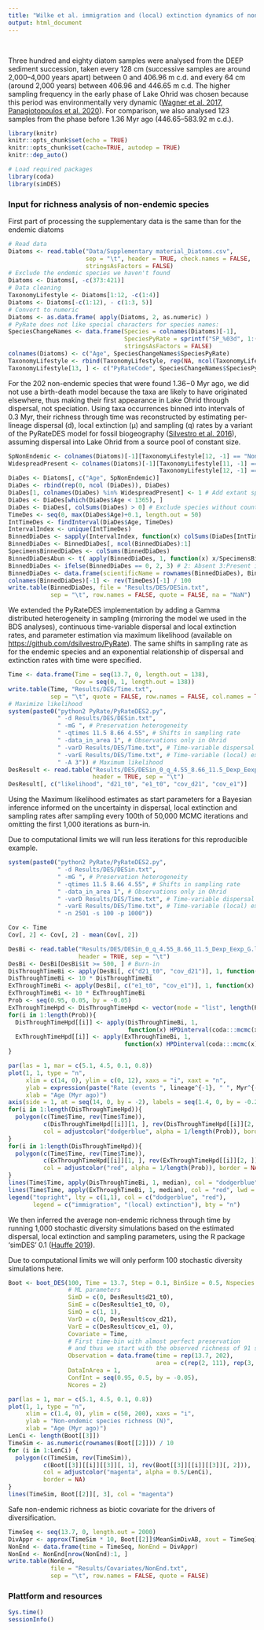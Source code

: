 ```yaml
---
title: "Wilke et al. immigration and (local) extinction dynamics of non-endemic diatoms"
output: html_document
---
```


<br>

Three hundred and eighty diatom samples were analysed from the DEEP sediment succession, taken every 128 cm (successive samples are around 2,000–4,000 years apart) between 0 and 406.96 m c.d. and every 64 cm (around 2,000 years) between 406.96 and 446.65 m c.d. The higher sampling frequency in the early phase of Lake Ohrid was chosen because this period was environmentally very dynamic ([Wagner et al. 2017](http://www.biogeosciences.net/14/2033/2017/), [Panagiotopoulos et al. 2020](http://www.sciencedirect.com/science/article/pii/S0277379119307127)). For comparison, we also analysed 123 samples from the phase before 1.36 Myr ago (446.65–583.92 m c.d.). 

```r
library(knitr)
knitr::opts_chunk$set(echo = TRUE)
knitr::opts_chunk$set(cache=TRUE, autodep = TRUE)
knitr::dep_auto()
```


```r
# Load required packages
library(coda)
library(simDES)
```

### Input for richness analysis of non-endemic species

First part of processing the supplementary data is the same than for the endemic diatoms

```r
# Read data
Diatoms <- read.table("Data/Supplementary material_Diatoms.csv", 
                      sep = "\t", header = TRUE, check.names = FALSE,
                      stringsAsFactors = FALSE)
# Exclude the endemic species we haven't found
Diatoms <- Diatoms[, -c(373:421)]
# Data cleaning
TaxonomyLifestyle <- Diatoms[1:12, -c(1:4)]
Diatoms <- Diatoms[-c(1:12), - c(1:3, 5)]
# Convert to numeric
Diatoms <- as.data.frame( apply(Diatoms, 2, as.numeric) ) 
# PyRate does not like special characters for species names:
SpeciesChangeNames <- data.frame(Species = colnames(Diatoms)[-1], 
                                 SpeciesPyRate = sprintf("SP_%03d", 1:(ncol(Diatoms)-1)),
                                 stringsAsFactors = FALSE)
colnames(Diatoms) <- c("Age", SpeciesChangeNames$SpeciesPyRate)
TaxonomyLifestyle <- rbind(TaxonomyLifestyle, rep(NA, ncol(TaxonomyLifestyle)))
TaxonomyLifestyle[13, ] <- c("PyRateCode", SpeciesChangeNames$SpeciesPyRate)
```

For the 202 non-endemic species that were found 1.36−0 Myr ago, we did not use a birth-death model because the taxa are likely to have originated elsewhere, thus making their first appearance in Lake Ohrid through dispersal, not speciation. Using taxa occurrences binned into intervals of 0.3 Myr, their richness through time was reconstructed by estimating per-lineage dispersal (d), local extinction (µ) and sampling (q) rates by a variant of the PyRateDES model for fossil biogeography ([Silvestro et al. 2016](http://rstb.royalsocietypublishing.org/content/371/1691/20150225)), assuming dispersal into Lake Ohrid from a source pool of constant size.

```r
SpNonEndemic <- colnames(Diatoms)[-1][TaxonomyLifestyle[12, -1] == "Non-endemic"]
WidespreadPresent <- colnames(Diatoms)[-1][TaxonomyLifestyle[11, -1] == "Extant" & 
                                           TaxonomyLifestyle[12, -1] == "Non-endemic"] 
DiaDes <- Diatoms[, c("Age", SpNonEndemic)]
DiaDes <- rbind(rep(0, ncol (DiaDes)), DiaDes)
DiaDes[1, colnames(DiaDes) %in% WidespreadPresent] <- 1 # Add extant species
DiaDes <- DiaDes[which(DiaDes$Age < 1365), ]
DiaDes <- DiaDes[, colSums(DiaDes) > 0] # Exclude species without counts
TimeDes <- seq(0, max(DiaDes$Age)+0.1, length.out = 50)
IntTimeDes <- findInterval(DiaDes$Age, TimeDes)
IntervalIndex <- unique(IntTimeDes)
BinnedDiaDes <- sapply(IntervalIndex, function(x) colSums(DiaDes[IntTimeDes == x, -1]))
BinnedDiaDes <- BinnedDiaDes[, ncol(BinnedDiaDes):1]
SpecimensBinnedDiaDes <- colSums(BinnedDiaDes)
BinnedDiaDesAbun <- t( apply(BinnedDiaDes, 1, function(x) x/SpecimensBinnedDiaDes) )
BinnedDiaDes <- ifelse(BinnedDiaDes == 0, 2, 3) # 2: Absent 3:Present in Lake Ohrid
BinnedDiaDes <- data.frame(scientificName = rownames(BinnedDiaDes), BinnedDiaDes)
colnames(BinnedDiaDes)[-1] <- rev(TimeDes)[-1] / 100
write.table(BinnedDiaDes, file = "Results/DES/DESin.txt", 
            sep = "\t", row.names = FALSE, quote = FALSE, na = "NaN")
```

We extended the PyRateDES implementation by adding a Gamma distributed heterogeneity in sampling (mirroring the model we used in the BDS analyses), continuous time-variable dispersal and local extinction rates, and parameter estimation via maximum likelihood (available on [https://github.com/dsilvestro/PyRate](https://github.com/dsilvestro/PyRate)). The same shifts in sampling rate as for the endemic species and an exponential relationship of dispersal and extinction rates with time were specified.

```r
Time <- data.frame(Time = seq(13.7, 0, length.out = 138),
                   Cov = seq(0, 1, length.out = 138))
write.table(Time, "Results/DES/Time.txt",
            sep = "\t", quote = FALSE, row.names = FALSE, col.names = TRUE)
# Maximize likelihood
system(paste0("python2 PyRate/PyRateDES2.py",
              " -d Results/DES/DESin.txt",
              " -mG ", # Preservation heterogeneity
              " -qtimes 11.5 8.66 4.55", # Shifts in sampling rate
              " -data_in_area 1", # Observations only in Ohrid
              " -varD Results/DES/Time.txt", # Time-variable dispersal
              " -varE Results/DES/Time.txt", # Time-variable (local) extinction
              " -A 3")) # Maximum likelihood
DesResult <- read.table("Results/DES/DESin_0_q_4.55_8.66_11.5_Dexp_Eexp_G_Mlsbplx.log",
                        header = TRUE, sep = "\t")
DesResult[, c("likelihood", "d21_t0", "e1_t0", "cov_d21", "cov_e1")]
```

Using the Maximum likelihood estimates as start parameters for a Bayesian inference informed on the uncertainty in dispersal, local extinction and sampling rates after sampling every 100th of 50,000 MCMC iterations and omitting the first 1,000 iterations as burn-in.

Due to computational limits we will run less iterations for this reproducible example.

```r
system(paste0("python2 PyRate/PyRateDES2.py",
              " -d Results/DES/DESin.txt",
              " -mG ", # Preservation heterogeneity
              " -qtimes 11.5 8.66 4.55", # Shifts in sampling rate
              " -data_in_area 1", # Observations only in Ohrid
              " -varD Results/DES/Time.txt", # Time-variable dispersal
              " -varE Results/DES/Time.txt", # Time-variable (local) extinction
              " -n 2501 -s 100 -p 1000"))

Cov <- Time
Cov[, 2] <- Cov[, 2] - mean(Cov[, 2])

DesBi <- read.table("Results/DES/DESin_0_q_4.55_8.66_11.5_Dexp_Eexp_G.log",
                    header = TRUE, sep = "\t")
DesBi <- DesBi[DesBi$it >= 500, ] # Burn-in
DisThroughTimeBi <- apply(DesBi[, c("d21_t0", "cov_d21")], 1, function(x) x[1] * exp(x[2] * Cov$Cov))
DisThroughTimeBi <- 10 * DisThroughTimeBi
ExThroughTimeBi <- apply(DesBi[, c("e1_t0", "cov_e1")], 1, function(x) x[1] * exp(x[2] * Cov$Cov))
ExThroughTimeBi <- 10 * ExThroughTimeBi
Prob <- seq(0.95, 0.05, by = -0.05)
ExThroughTimeHpd <- DisThroughTimeHpd <- vector(mode = "list", length(Prob)) 
for(i in 1:length(Prob)){
  DisThroughTimeHpd[[i]] <- apply(DisThroughTimeBi, 1, 
                                  function(x) HPDinterval(coda:::mcmc(x), prob = Prob[i]))
  ExThroughTimeHpd[[i]] <- apply(ExThroughTimeBi, 1, 
                                 function(x) HPDinterval(coda:::mcmc(x), prob = Prob[i]))
} 

par(las = 1, mar = c(5.1, 4.5, 0.1, 0.8))
plot(1, 1, type = "n",
     xlim = c(14, 0), ylim = c(0, 12), xaxs = "i", xaxt = "n",
     ylab = expression(paste("Rate (events ", lineage^{-1}, " ", Myr^{-1}, ")")), 
     xlab = "Age (Myr ago)")
axis(side = 1, at = seq(14, 0, by = -2), labels = seq(1.4, 0, by = -0.2))
for(i in 1:length(DisThroughTimeHpd)){
  polygon(c(Time$Time, rev(Time$Time)), 
          c(DisThroughTimeHpd[[i]][1, ], rev(DisThroughTimeHpd[[i]][2, ])), 
          col = adjustcolor("dodgerblue", alpha = 1/length(Prob)), border = NA)
}
for(i in 1:length(DisThroughTimeHpd)){
  polygon(c(Time$Time, rev(Time$Time)), 
          c(ExThroughTimeHpd[[i]][1, ], rev(ExThroughTimeHpd[[i]][2, ])), 
          col = adjustcolor("red", alpha = 1/length(Prob)), border = NA)
}
lines(Time$Time, apply(DisThroughTimeBi, 1, median), col = "dodgerblue", lwd = 2)
lines(Time$Time, apply(ExThroughTimeBi, 1, median), col = "red", lwd = 2)
legend("topright", lty = c(1,1), col = c("dodgerblue", "red"), 
       legend = c("immigration", "(local) extinction"), bty = "n")
```


We then inferred the average non-endemic richness through time by running 1,000 stochastic diversity simulations based on the estimated dispersal, local extinction and sampling parameters, using the R package ‘simDES’ 0.1 ([Hauffe 2019](https://github.com/thauffe/simDES)).

Due to computational limits we will only perform 100 stochastic diversity simulations here. 

```r
Boot <- boot_DES(100, Time = 13.7, Step = 0.1, BinSize = 0.5, Nspecies = 202,
                 # ML parameters
                 SimD = c(0, DesResult$d21_t0), 
                 SimE = c(DesResult$e1_t0, 0), 
                 SimQ = c(1, 1),
                 VarD = c(0, DesResult$cov_d21), 
                 VarE = c(DesResult$cov_e1, 0), 
                 Covariate = Time,
                 # First time-bin with almost perfect preservation
                 # and thus we start with the observed richness of 91 species
                 Observation = data.frame(time = rep(13.7, 202),
                                          area = c(rep(2, 111), rep(3, 91))),
                 DataInArea = 1, 
                 ConfInt = seq(0.95, 0.5, by = -0.05),
                 Ncores = 2)

par(las = 1, mar = c(5.1, 4.5, 0.1, 0.8))
plot(1, 1, type = "n",
     xlim = c(1.4, 0), ylim = c(50, 200), xaxs = "i",
     ylab = "Non-endemic species richness (N)", 
     xlab = "Age (Myr ago)")
LenCi <- length(Boot[[3]])
TimeSim <- as.numeric(rownames(Boot[[2]])) / 10
for (i in 1:LenCi) {
  polygon(c(TimeSim, rev(TimeSim)),
          c(Boot[[3]][[i]][[3]][, 1], rev(Boot[[3]][[i]][[3]][, 2])),
          col = adjustcolor("magenta", alpha = 0.5/LenCi),
          border = NA)
}
lines(TimeSim, Boot[[2]][, 3], col = "magenta")
```

Safe non-endemic richness as biotic covariate for the drivers of diversification.

```r
TimeSeq <- seq(13.7, 0, length.out = 2000)
DivAppr <- approx(TimeSim * 10, Boot[[2]]$MeanSimDivAB, xout = TimeSeq)$y
NonEnd <- data.frame(time = TimeSeq, NonEnd = DivAppr)
NonEnd <- NonEnd[nrow(NonEnd):1, ]
write.table(NonEnd, 
            file = "Results/Covariates/NonEnd.txt", 
            sep = "\t", row.names = FALSE, quote = FALSE)
```

### Plattform and resources

```r
Sys.time()
sessionInfo()
```

